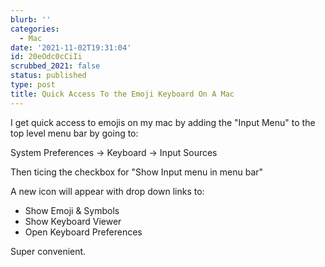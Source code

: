 ```yaml
---
blurb: ''
categories:
  - Mac
date: '2021-11-02T19:31:04'
id: 20eOdc0cCiIi
scrubbed_2021: false
status: published
type: post
title: Quick Access To the Emoji Keyboard On A Mac
---
```


I get quick access to emojis on my mac by adding the "Input Menu" to the top level menu bar by going to:

System Preferences -> Keyboard -> Input Sources 

Then ticing the checkbox for "Show Input menu in menu bar"

A new icon will appear with drop down links to:

- Show Emoji &amp; Symbols
- Show Keyboard Viewer
- Open Keyboard Preferences

Super convenient.
